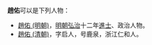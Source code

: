 '''趙佑'''可以是下列人物：
*[[趙佑_(明朝)|趙佑 (明朝)]]，[[明朝|明朝]][[弘治_(明朝)|弘治]]十二年[[進士|進士]]、政治人物。
*[[趙佑_(清朝)|趙佑 (清朝)]]，字启人，号鹿泉，浙江仁和人。

{{disambig|Y佑|cat=二字赵姓人名消歧义}}